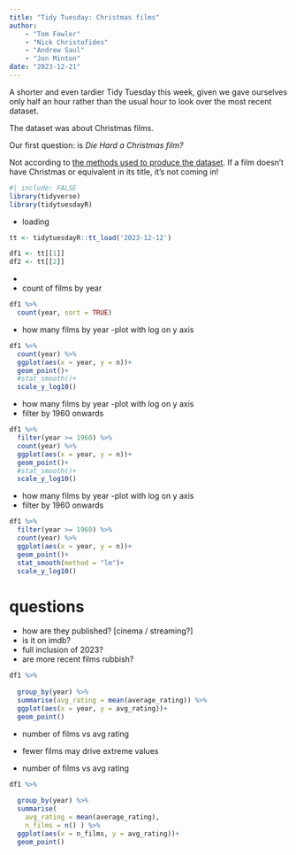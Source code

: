 ```yaml
---
title: "Tidy Tuesday: Christmas films"
author:
    - "Tom Fowler"
    - "Nick Christofides"
    - "Andrew Saul"
    - "Jon Minton"
date: "2023-12-21"
---
```


A shorter and even tardier Tidy Tuesday this week, given we gave ourselves only half an hour rather than the usual hour to look over the most recent dataset. 

The dataset was about Christmas films. 

Our first question: is *Die Hard a Christmas film?*

Not according to [the methods used to produce the dataset](https://github.com/rfordatascience/tidytuesday/tree/master/data/2023/2023-12-12). If a film doesn't have Christmas or equivalent in its title, it's not coming in! 



```r
#| include: FALSE
library(tidyverse)
library(tidytuesdayR)
```

- loading

```r
tt <- tidytuesdayR::tt_load('2023-12-12')

df1 <- tt[[1]]
df2 <- tt[[2]]

```

 - 
- count of films by year
```r
df1 %>%
  count(year, sort = TRUE)


```

- how many films by year -plot with log on y axis
```r
df1 %>%
  count(year) %>%
  ggplot(aes(x = year, y = n))+
  geom_point()+
  #stat_smooth()+
  scale_y_log10()


```
- how many films by year -plot with log on y axis
- filter by 1960 onwards

```r
df1 %>%
  filter(year >= 1960) %>%
  count(year) %>%
  ggplot(aes(x = year, y = n))+
  geom_point()+
  #stat_smooth()+
  scale_y_log10()

```
- how many films by year -plot with log on y axis
- filter by 1960 onwards

```r
df1 %>%
  filter(year >= 1960) %>%
  count(year) %>%
  ggplot(aes(x = year, y = n))+
  geom_point()+
  stat_smooth(method = "lm")+
  scale_y_log10()

```

# questions

- how are they published? [cinema / streaming?]
- is it on imdb?
- full inclusion of 2023?
- are more recent films rubbish?


```r
df1 %>%
  
  group_by(year) %>%
  summarise(avg_rating = mean(average_rating)) %>%
  ggplot(aes(x = year, y = avg_rating))+
  geom_point()
```
- number of films vs avg rating
- fewer films may drive extreme values


- number of films vs avg rating

```r
df1 %>%
  
  group_by(year) %>%
  summarise(
    avg_rating = mean(average_rating), 
    n_films = n() ) %>%
  ggplot(aes(x = n_films, y = avg_rating))+
  geom_point()
```